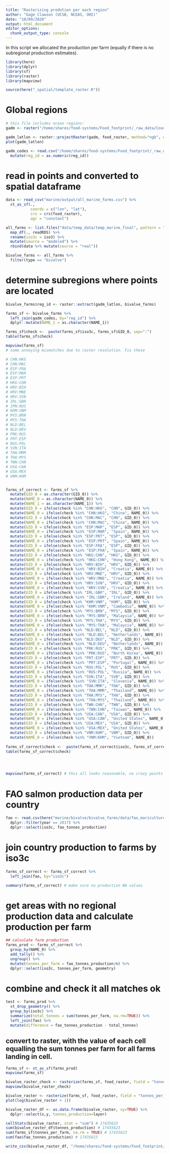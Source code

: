```yaml
---
title: "Rasterizing prodution per each region"
author: "Gage Clawson (UCSB, NCEAS, OHI)"
date: "10/09/2020"
output: html_document
editor_options: 
  chunk_output_type: console
---
```



In this script we allocated the production per farm (equally if there is no subregional production estimates). 

```r

library(here)
library(dplyr)
library(sf)
library(raster)
library(mapview)

source(here("_spatial/template_raster.R"))


```


# Global regions

```r

# this file includes ocean regions:
gadm <- raster("/home/shares/food-systems/Food_footprint/_raw_data/Country_regions/gadm36mol_pyfill_10km.tif")

gadm_latlon <- raster::projectRaster(gadm, food_raster, method="ngb", over=TRUE)
plot(gadm_latlon)

gadm_codes <- read.csv("/home/shares/food-systems/Food_footprint/_raw_data/Country_regions/gadm_reg_codes.csv") %>% 
  mutate(reg_id = as.numeric(reg_id))

```

# read in points and converted to spatial dataframe
```r

data <- read_csv("marine/output/all_marine_farms.csv") %>% 
  st_as_sf(., 
           coords = c("lon", "lat"),
           crs = crs(food_raster), 
           agr = "constant") 

all_farms <- list.files("data/temp_data/temp_marine_final", pattern = "rds$", full.names = TRUE) %>% 
  map_df(., readRDS) %>% 
  rename(iso3c = iso3) %>% 
  mutate(source = "modeled") %>% 
  rbind(data %>% mutate(source = "real"))

bivalve_farms <- all_farms %>%
  filter(type == "bivalve")


```


# determine subregions where points are located

```r

bivalve_farms$reg_id <- raster::extract(gadm_latlon, bivalve_farms) 

farms_sf <- bivalve_farms %>%
  left_join(gadm_codes, by="reg_id") %>%
  dplyr::mutate(NAME_1 = as.character(NAME_1)) 

farms_sf$check <-  paste(farms_sf$iso3c, farms_sf$GID_0, sep=":")
table(farms_sf$check)

mapview(farms_sf)
# some annoying mismatches due to raster resolution. Fix these

# CHN:HKG
# CHN:MAC
# ESP:FRA
# ESP:MAR
# ESP:PRT
# HKG:CHN
# HRV:BIH
# HRV:MNE
# HRV:SVN
# IRL:GBR
# JPN:RUS
# KHM:VNM
# MYS:BRN
# MYS:THA
# NLD:BEL
# NLD:DEU
# PRK:RUS
# PRT:ESP
# RUS:POL
# SVN:ITA
# THA:MMR
# THA:MYS
# TWN:CHN
# USA:CAN
# USA:MEX
# VNM:KHM


farms_sf_correct <- farms_sf %>%
  mutate(GID_0 = as.character(GID_0)) %>%
  mutate(NAME_0 = as.character(NAME_0)) %>%
  mutate(NAME_1 = as.character(NAME_1)) %>%
  mutate(GID_0 = ifelse(check %in% "CHN:HKG", "CHN", GID_0)) %>%
  mutate(NAME_0 = ifelse(check %in% "CHN:HKG", "China", NAME_0)) %>%
  mutate(GID_0 = ifelse(check %in% "CHN:MAC", "CHN", GID_0)) %>%
  mutate(NAME_0 = ifelse(check %in% "CHN:MAC", "China", NAME_0)) %>%
  mutate(GID_0 = ifelse(check %in% "ESP:MAR", "ESP", GID_0)) %>%
  mutate(NAME_0 = ifelse(check %in% "ESP:MAR", "Spain", NAME_0)) %>%
  mutate(GID_0 = ifelse(check %in% "ESP:PRT", "ESP", GID_0)) %>%
  mutate(NAME_0 = ifelse(check %in% "ESP:PRT", "Spain", NAME_0)) %>%  
  mutate(GID_0 = ifelse(check %in% "ESP:FRA", "ESP", GID_0)) %>%
  mutate(NAME_0 = ifelse(check %in% "ESP:FRA", "Spain", NAME_0)) %>%    
  mutate(GID_0 = ifelse(check %in% "HKG:CHN", "HKG", GID_0)) %>%
  mutate(NAME_0 = ifelse(check %in% "HKG:CHN", "Hong Kong", NAME_0)) %>%
  mutate(GID_0 = ifelse(check %in% "HRV:BIH", "HRV", GID_0)) %>%
  mutate(NAME_0 = ifelse(check %in% "HRV:BIH", "Croatia", NAME_0)) %>%
  mutate(GID_0 = ifelse(check %in% "HRV:MNE", "HRV", GID_0)) %>%
  mutate(NAME_0 = ifelse(check %in% "HRV:MNE", "Croatia", NAME_0)) %>%  
  mutate(GID_0 = ifelse(check %in% "HRV:SVN", "HRV", GID_0)) %>%
  mutate(NAME_0 = ifelse(check %in% "HRV:SVN", "Croatia", NAME_0)) %>%  
  mutate(GID_0 = ifelse(check %in% "IRL:GBR", "IRL", GID_0)) %>%
  mutate(NAME_0 = ifelse(check %in% "IRL:GBR", "Ireland", NAME_0)) %>% 
  mutate(GID_0 = ifelse(check %in% "KHM:VNM", "KHM", GID_0)) %>%
  mutate(NAME_0 = ifelse(check %in% "KHM:VNM", "Cambodia", NAME_0)) %>%   
  mutate(GID_0 = ifelse(check %in% "MYS:BRN", "MYS", GID_0)) %>%
  mutate(NAME_0 = ifelse(check %in% "MYS:BRN", "Malaysia", NAME_0)) %>% 
  mutate(GID_0 = ifelse(check %in% "MYS:THA", "MYS", GID_0)) %>%
  mutate(NAME_0 = ifelse(check %in% "MYS:THA", "Malaysia", NAME_0)) %>% 
  mutate(GID_0 = ifelse(check %in% "NLD:BEL", "NLD", GID_0)) %>%
  mutate(NAME_0 = ifelse(check %in% "NLD:BEL", "Netherlands", NAME_0)) %>% 
  mutate(GID_0 = ifelse(check %in% "NLD:DEU", "NLD", GID_0)) %>%
  mutate(NAME_0 = ifelse(check %in% "NLD:DEU", "Netherlands", NAME_0)) %>%  
  mutate(GID_0 = ifelse(check %in% "PRK:RUS", "PRK", GID_0)) %>%
  mutate(NAME_0 = ifelse(check %in% "PRK:RUS", "North Korea", NAME_0)) %>%  
  mutate(GID_0 = ifelse(check %in% "PRT:ESP", "PRT", GID_0)) %>%
  mutate(NAME_0 = ifelse(check %in% "PRT:ESP", "Portugal", NAME_0)) %>%  
  mutate(GID_0 = ifelse(check %in% "RUS:POL", "RUS", GID_0)) %>%
  mutate(NAME_0 = ifelse(check %in% "RUS:POL", "Russia", NAME_0)) %>%  
  mutate(GID_0 = ifelse(check %in% "SVN:ITA", "SVN", GID_0)) %>%
  mutate(NAME_0 = ifelse(check %in% "SVN:ITA", "Slovenia", NAME_0)) %>%
  mutate(GID_0 = ifelse(check %in% "THA:MMR", "THA", GID_0)) %>%
  mutate(NAME_0 = ifelse(check %in% "THA:MMR", "Thailand", NAME_0)) %>% 
  mutate(GID_0 = ifelse(check %in% "THA:MYS", "THA", GID_0)) %>%
  mutate(NAME_0 = ifelse(check %in% "THA:MYS", "Thailand", NAME_0)) %>% 
  mutate(GID_0 = ifelse(check %in% "TWN:CHN", "TWN", GID_0)) %>%
  mutate(NAME_0 = ifelse(check %in% "TWN:CHN", "Taiwan", NAME_0)) %>%  
  mutate(GID_0 = ifelse(check %in% "USA:CAN", "USA", GID_0)) %>%
  mutate(NAME_0 = ifelse(check %in% "USA:CAN", "United States", NAME_0)) %>%
  mutate(GID_0 = ifelse(check %in% "USA:MEX", "USA", GID_0)) %>%
  mutate(NAME_0 = ifelse(check %in% "USA:MEX", "United States", NAME_0)) %>%
  mutate(GID_0 = ifelse(check %in% "VNM:KHM", "VNM", GID_0)) %>%
  mutate(NAME_0 = ifelse(check %in% "VNM:KHM", "Vietnam", NAME_0))  
  
farms_sf_correct$check <-  paste(farms_sf_correct$iso3c, farms_sf_correct$GID_0, sep=":")
table(farms_sf_correct$check)




mapview(farms_sf_correct) # this all looks reasonable, no crazy points
```


# FAO salmon production data per country
```r

fao <- read.csv(here("marine/bivalve/bivalve_farms/data/fao_mariculture_bivalve.csv")) %>%
  dplyr::filter(year == 2017) %>%
  dplyr::select(iso3c, fao_tonnes_production)

```


# join country production to farms by iso3c

```r

farms_sf_correct <- farms_sf_correct %>%
  left_join(fao, by="iso3c")

summary(farms_sf_correct) # make sure no production NA values

```

# get areas with no regional production data and calculate production per farm

```r

## calculate farm production
farms_prod <- farms_sf_correct %>%
  group_by(NAME_0) %>%
  add_tally() %>%
  ungroup() %>%
  mutate(tonnes_per_farm = fao_tonnes_production/n) %>%
  dplyr::select(iso3c, tonnes_per_farm, geometry)

```

# combine and check it all matches ok

```r

test <- farms_prod %>%
  st_drop_geometry() %>%
  group_by(iso3c) %>%
  summarize(total_tonnes = sum(tonnes_per_farm, na.rm=TRUE)) %>%
  left_join(fao) %>%
  mutate(difference = fao_tonnes_production - total_tonnes)


```

## convert to raster, with the value of each cell equalling the sum tonnes per farm for all farms landing in cell.

```r

farms_sf <- st_as_sf(farms_prod)
mapview(farms_sf)

bivalve_raster_check <- rasterize(farms_sf, food_raster, field = "tonnes_per_farm", fun=sum)
mapview(bivalve_raster_check)

bivalve_raster <- rasterize(farms_sf, food_raster, field = "tonnes_per_farm", fun=sum, background=0)
plot(log(bivalve_raster + 1))

bivalve_raster_df <- as.data.frame(bivalve_raster, xy=TRUE) %>%
  dplyr::select(x,y, tonnes_production=layer)

cellStats(bivalve_raster, stat = "sum") # 17435623
sum(bivalve_raster_df$tonnes_production) # 17435623
sum(farms_sf$tonnes_per_farm, na.rm = TRUE) # 17435623
sum(fao$fao_tonnes_production) # 17435623

write_csv(bivalve_raster_df, "/home/shares/food-systems/Food_footprint/all_food_systems/dataprep/aquaculture/marine/bivalve/bivalve_farm_updated.csv")

```
